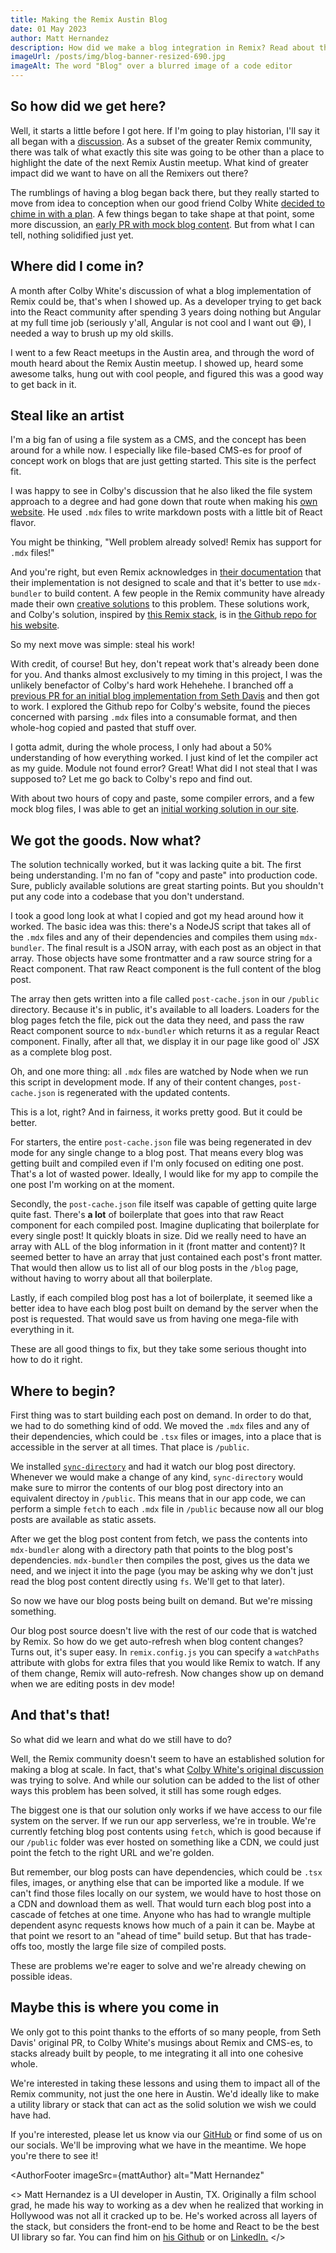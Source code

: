 ```yaml
---
title: Making the Remix Austin Blog
date: 01 May 2023
author: Matt Hernandez
description: How did we make a blog integration in Remix? Read about the crazy winding journey here.
imageUrl: /posts/img/blog-banner-resized-690.jpg
imageAlt: The word "Blog" over a blurred image of a code editor
---
```



## So how did we get here?

Well, it starts a little before I got here. If I'm going to play historian, I'll say it all
began with a [discussion](https://github.com/remix-austin/remixaustin-com/discussions/1).
As a subset of the greater Remix community, there was talk of what exactly this site was going
to be other than a place to highlight the date of the next Remix Austin meetup. What kind of
greater impact did we want to have on all the Remixers out there?

The rumblings of having a blog began back there, but they really started to move from idea
to conception when our good friend Colby White [decided to chime in with a plan](https://github.com/remix-austin/remixaustin-com/discussions/89).
A few things began to take shape at that point, some more discussion, an [early PR with mock
blog content](https://github.com/remix-austin/remixaustin-com/pull/86). But from what I can tell,
nothing solidified just yet.

## Where did I come in?

A month after Colby White's discussion of what a blog implementation of Remix could be, that's when I
showed up. As a developer trying to get back into the React community after spending 3 years doing
nothing but Angular at my full time job (seriously y'all, Angular is not cool and I want out 😅),
I needed a way to brush up my old skills.

I went to a few React meetups in the Austin area, and through the word of mouth heard about the
Remix Austin meetup. I showed up, heard some awesome talks, hung out with cool people, and figured
this was a good way to get back in it.

## Steal like an artist

I'm a big fan of using a file system as a CMS, and the concept has been around for a while now. I especially
like file-based CMS-es for proof of concept work on blogs that are just getting started. This site is the
perfect fit.

I was happy to see in Colby's discussion that he also liked the file system approach to a degree and
had gone down that route when making his [own website](https://colbywhite.dev/).
He used `.mdx` files to write markdown posts with a little bit of React flavor.

You might be thinking, "Well problem already solved! Remix has support for `.mdx` files!"

And you're right, but even Remix acknowledges in [their documentation](https://remix.run/docs/en/main/guides/mdx)
that their implementation is not designed to scale and that it's better to use `mdx-bundler` to build content.
A few people in the Remix community have already made their own [creative solutions](https://kentcdodds.com/blog/how-i-built-a-modern-website-in-2021#mdx-compilation-with-mdx-bundler)
to this problem. These solutions work, and Colby's solution, inspired by [this Remix stack](https://github.com/freekrai/remix-blog),
is in [the Github repo for his website](https://github.com/colbywhite/colbywhite.dev).

<BlogImage
  src={colbyWhite}
  alt="Colby White's website"
  caption="Pay Colby's website a visit if you can"
/>

So my next move was simple: steal his work!

With credit, of course! But hey, don't repeat work that's already been done for you. And thanks
almost exclusively to my timing in this project, I was the unlikely benefactor of Colby's
hard work <span className="text-xxs">Hehehehe</span>. I branched off a [previous PR for an initial blog implementation from Seth Davis](https://github.com/remix-austin/remixaustin-com/pull/86)
and then got to work. I explored the Github repo for Colby's website, found the pieces concerned
with parsing `.mdx` files into a consumable format, and then whole-hog copied and
pasted that stuff over.

I gotta admit, during the whole process, I only had about a 50% understanding of how everything worked.
I just kind of let the compiler act as my guide. Module not found error?
Great! What did I not steal that I was supposed to? Let me go back to Colby's
repo and find out.

With about two hours of copy and paste, some compiler errors, and a few mock blog files, I was
able to get an [initial working solution in our site](https://github.com/remix-austin/remixaustin-com/pull/91/commits/971f180faa14c8dc672d8cb0ee66866ced24a248).

## We got the goods. Now what?

The solution technically worked, but it was lacking quite a bit. The first being understanding.
I'm no fan of "copy and paste" into production code. Sure, publicly available solutions are great
starting points. But you shouldn't put any code into a codebase that you don't understand.

I took a good long look at what I copied and got my head around how it worked. The basic idea was this:
there's a NodeJS script that takes all of the `.mdx` files and any of their dependencies
and compiles them using `mdx-bundler`. The final result is a JSON array, with each post as an
object in that array. Those objects have some frontmatter and a raw source string for a React
component. That raw React component is the full content of the blog post.

The array then gets written into a file called `post-cache.json` in our `/public`
directory. Because it's in public, it's available to all loaders. Loaders for the blog pages
fetch the file, pick out the data they need, and pass the raw React component source to `mdx-bundler`
which returns it as a regular React component. Finally, after all that, we display it in our page
like good ol' JSX as a complete blog post.

Oh, and one more thing: all `.mdx` files are watched by Node when we run this script in development mode. If any
of their content changes, `post-cache.json` is regenerated with the updated contents.

<BlogImage
  src={mattConfused}
  alt="A photo of Matt's face looking very confused"
  caption="Confused like my face here? Just reread that section a few more times."
  maxWidth={300}
/>

This is a lot, right? And in fairness, it works pretty good. But it could be better.

For starters, the entire `post-cache.json` file was being regenerated in dev mode for any
single change to a blog post. That means every blog was getting built and compiled even if I'm only
focused on editing one post. That's a lot of wasted power. Ideally, I would like for my app
to compile the one post I'm working on at the moment.

Secondly, the `post-cache.json` file itself was capable of getting quite large quite fast. There's **a lot** of
boilerplate that goes into that raw React component for each compiled post. Imagine duplicating that boilerplate
for every single post! It quickly bloats in size. Did we really need to have an array with ALL of the blog
information in it (front matter and content)? It seemed better to have an array that just contained
each post's front matter. That would then allow us to list all of our blog posts in the `/blog` page,
without having to worry about all that boilerplate.

Lastly, if each compiled blog post has a lot of boilerplate, it seemed like a better idea to have each
blog post built on demand by the server when the post is requested. That would save us from having one 
mega-file with everything in it.

These are all good things to fix, but they take some serious thought into how to do it right.

## Where to begin?

First thing was to start building each post on demand. In order to do that, we had to do something kind of
odd. We moved the `.mdx` files and any of their dependencies, which could be `.tsx` files or images,
into a place that is accessible in the server at all times. That place is `/public`.

We installed [`sync-directory`](https://www.npmjs.com/package/sync-directory) and had it watch our blog post
directory. Whenever we would make a change of any kind, `sync-directory` would make sure to mirror the contents
of our blog post directory into an equivalent directoy in `/public`. This means that in our app code, we
can perform a simple `fetch` to each `.mdx` file in `/public` because now all our blog posts are available
as static assets.

After we get the blog post content from fetch, we pass the contents into `mdx-bundler` along with a directory
path that points to the blog post's dependencies. `mdx-bundler` then compiles the post, gives us the data we need,
and we inject it into the page (you may be asking why we don't just read the blog post content directly
using `fs`. We'll get to that later).

So now we have our blog posts being built on demand. But we're missing something.

<BlogImage
  src={refreshFunctionality}
  alt="If you could hit refresh, that would be great."
  caption="We need that refresh functionality, man."
  maxWidth={350}
/>

Our blog post source doesn't live with the rest of our code that is watched by Remix. So how do we get
auto-refresh when blog content changes? Turns out, it's super easy. In `remix.config.js` you can
specify a `watchPaths` attribute with globs for extra files that you would like Remix to watch. If any of them
change, Remix will auto-refresh. Now changes show up on demand when we are editing posts in dev mode!

## And that's that!

So what did we learn and what do we still have to do?

Well, the Remix community doesn't seem to have an established solution for making a blog at scale.
In fact, that's what [Colby White's original discussion](https://github.com/remix-austin/remixaustin-com/discussions/89)
was trying to solve. And while our solution can be added to the list of other ways this problem has been solved,
it still has some rough edges.

The biggest one is that our solution only works if we have access to our file system on the server. If we run
our app serverless, we're in trouble. We're currently fetching blog post contents using `fetch`,
which is good because if our `/public` folder was ever hosted on something like a CDN, we could just point
the fetch to the right URL and we're golden.

But remember, our blog posts can have dependencies, which could be `.tsx` files, images, or anything else
that can be imported like a module. If we can't find those files locally on our system, we would
have to host those on a CDN and download them as well. That would turn each blog post into a
cascade of fetches at one time. Anyone who has had to wrangle multiple dependent async requests knows
how much of a pain it can be. Maybe at that point we resort to an "ahead of time" build setup. But that
has trade-offs too, mostly the large file size of compiled posts.

These are problems we're eager to solve and we're already chewing on possible ideas.

## Maybe this is where you come in

We only got to this point thanks to the efforts of so many people, from Seth Davis' original PR,
to Colby White's musings about Remix and CMS-es, to stacks already built by people, to me integrating it all
into one cohesive whole.

We're interested in taking these lessons and using them to impact all of the Remix community, not
just the one here in Austin. We'd ideally like to make a utility library or stack that can act as the solid
solution we wish we could have had.

If you're interested, please let us know via our [GitHub](https://github.com/remix-austin/remixaustin-com)
or find some of us on our socials. We'll be improving what we have in the meantime. We hope you're
there to see it!

<AuthorFooter
  imageSrc={mattAuthor}
  alt="Matt Hernandez"
>
  <>
    Matt Hernandez is a UI developer in Austin, TX. Originally a film school
    grad, he made his way to working as a dev when he realized that working in
    Hollywood was not all it cracked up to be. He's worked across all layers
    of the stack, but considers the front-end to be home and React to be the
    best UI library so far. You can find him on
    <a href="https://github.com/matt-hernandez" target="_blank">his Github</a>
    or on
    <a href="https://www.linkedin.com/in/matthew-hernandez-52665041" target="_blank">LinkedIn.</a>
  </>
</AuthorFooter>